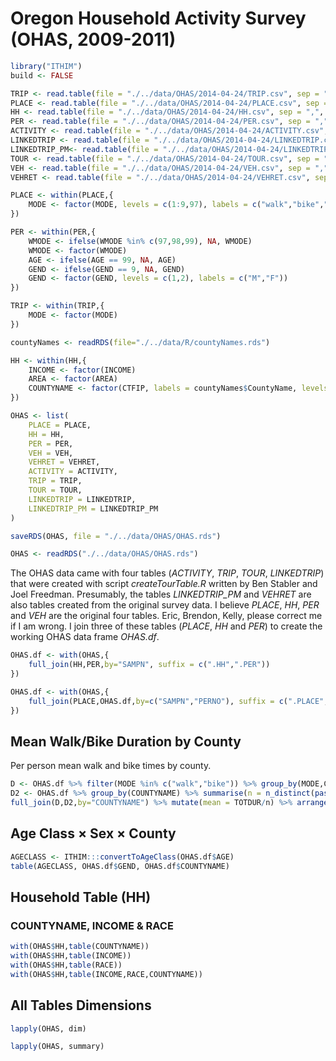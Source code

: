 # Oregon Household Activity Survey (OHAS, 2009-2011)

```r
library("ITHIM")
build <- FALSE
```

```r
TRIP <- read.table(file = "./../data/OHAS/2014-04-24/TRIP.csv", sep = ",", header = TRUE, row.names = 1)
PLACE <- read.table(file = "./../data/OHAS/2014-04-24/PLACE.csv", sep = ",", header = TRUE, row.names = 1)
HH <- read.table(file = "./../data/OHAS/2014-04-24/HH.csv", sep = ",", header = TRUE, row.names = 1)
PER <- read.table(file = "./../data/OHAS/2014-04-24/PER.csv", sep = ",", header = TRUE, row.names = 1)
ACTIVITY <- read.table(file = "./../data/OHAS/2014-04-24/ACTIVITY.csv", sep = ",", header = TRUE, row.names = 1)
LINKEDTRIP <- read.table(file = "./../data/OHAS/2014-04-24/LINKEDTRIP.csv", sep = ",", header = TRUE, row.names = 1)
LINKEDTRIP_PM<- read.table(file = "./../data/OHAS/2014-04-24/LINKEDTRIP_PM.csv", sep = ",", header = TRUE, row.names = 1)
TOUR <- read.table(file = "./../data/OHAS/2014-04-24/TOUR.csv", sep = ",", header = TRUE, row.names = 1)
VEH <- read.table(file = "./../data/OHAS/2014-04-24/VEH.csv", sep = ",", header = TRUE, row.names = 1)
VEHRET <- read.table(file = "./../data/OHAS/2014-04-24/VEHRET.csv", sep = ",", header = TRUE, row.names = 1)
```

```r
PLACE <- within(PLACE,{
    MODE <- factor(MODE, levels = c(1:9,97), labels = c("walk","bike","auto driver","auto passenger","transit","dial-a-ride/paratransit","taxi","school bus","carpool","other"))
})
```

```r
PER <- within(PER,{
    WMODE <- ifelse(WMODE %in% c(97,98,99), NA, WMODE)
    WMODE <- factor(WMODE)
    AGE <- ifelse(AGE == 99, NA, AGE)
    GEND <- ifelse(GEND == 9, NA, GEND)
    GEND <- factor(GEND, levels = c(1,2), labels = c("M","F"))
})
```

```r
TRIP <- within(TRIP,{
    MODE <- factor(MODE)
})
```

```r
countyNames <- readRDS(file="./../data/R/countyNames.rds")

HH <- within(HH,{
    INCOME <- factor(INCOME)
    AREA <- factor(AREA)
    COUNTYNAME <- factor(CTFIP, labels = countyNames$CountyName, levels = countyNames$CountyID)
})
```

```r
OHAS <- list(
    PLACE = PLACE,
    HH = HH,
    PER = PER,
    VEH = VEH,
    VEHRET = VEHRET,
    ACTIVITY = ACTIVITY,
    TRIP = TRIP,
    TOUR = TOUR,
    LINKEDTRIP = LINKEDTRIP,
    LINKEDTRIP_PM = LINKEDTRIP_PM
)
```

```r
saveRDS(OHAS, file = "./../data/OHAS/OHAS.rds")
```

```r
OHAS <- readRDS("./../data/OHAS/OHAS.rds")
```

The OHAS data came with four tables (_ACTIVITY_, _TRIP_, _TOUR_,
_LINKEDTRIP_) that were created with script _createTourTable.R_
written by Ben Stabler and Joel Freedman.  Presumably, the tables
_LINKEDTRIP_PM_ and _VEHRET_ are also tables created from the original
survey data.  I believe _PLACE_, _HH_, _PER_ and _VEH_ are the
original four tables.  Eric, Brendon, Kelly, please correct me if I am
wrong.  I join three of these tables (_PLACE_, _HH_ and _PER_) to
create the working OHAS data frame _OHAS.df_.

```r
OHAS.df <- with(OHAS,{
    full_join(HH,PER,by="SAMPN", suffix = c(".HH",".PER"))
})

OHAS.df <- with(OHAS,{
    full_join(PLACE,OHAS.df,by=c("SAMPN","PERNO"), suffix = c(".PLACE",".OHAS"))
})
```

## Mean Walk/Bike Duration by County
Per person mean walk and bike times by county.
```r
D <- OHAS.df %>% filter(MODE %in% c("walk","bike")) %>% group_by(MODE,COUNTYNAME) %>% summarise(TOTDUR = sum(TRPDUR)) %>% arrange(COUNTYNAME,MODE)
D2 <- OHAS.df %>% group_by(COUNTYNAME) %>% summarise(n = n_distinct(paste0(SAMPN,PERNO)))
full_join(D,D2,by="COUNTYNAME") %>% mutate(mean = TOTDUR/n) %>% arrange(MODE,desc(mean)) %>% as.data.frame()
```

## Age Class $\times$ Sex $\times$ County
```r
AGECLASS <- ITHIM:::convertToAgeClass(OHAS.df$AGE)
table(AGECLASS, OHAS.df$GEND, OHAS.df$COUNTYNAME)
```

## Household Table (HH)
### COUNTYNAME, INCOME & RACE
```r
with(OHAS$HH,table(COUNTYNAME))
with(OHAS$HH,table(INCOME))
with(OHAS$HH,table(RACE))
with(OHAS$HH,table(INCOME,RACE,COUNTYNAME))
```


## All Tables Dimensions
```r
lapply(OHAS, dim)
```

```r
lapply(OHAS, summary)
```
